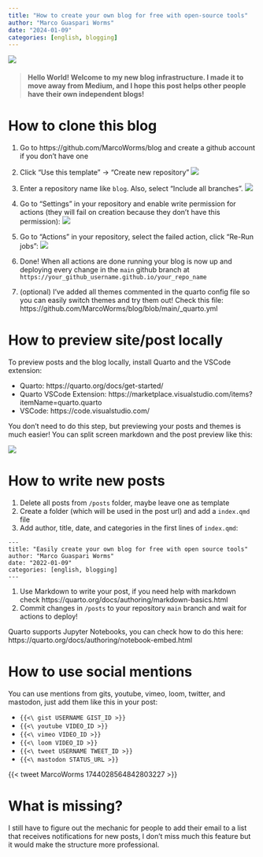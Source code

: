 ```yaml
---
title: "How to create your own blog for free with open-source tools"
author: "Marco Guaspari Worms"
date: "2024-01-09"
categories: [english, blogging]
---
```


![](https://i.imgur.com/o91PcP8.png)

> #### Hello World! Welcome to my new blog infrastructure. I made it to move away from Medium, and I hope this post helps other people have their own independent blogs!

# How to clone this blog

1. Go to https://github.com/MarcoWorms/blog and create a github account if you don't have one
   
2. Click "Use this template" -> "Create new repository"
![](https://i.imgur.com/gvup8cX.png)

3. Enter a repository name like `blog`. Also, select "Include all branches".
![](https://i.imgur.com/klRnXyM.png)

4. Go to "Settings" in your repository and enable write permission for actions (they will fail on creation because they don't have this permission):
![](https://i.imgur.com/EC0dP2f.png)

5. Go to "Actions" in your repository, select the failed action, click "Re-Run jobs":
![](https://i.imgur.com/CqgxYma.png)

6. Done! When all actions are done running your blog is now up and deploying every change in the `main` github branch at `https://your_github_username.github.io/your_repo_name`

7. (optional) I've added all themes commented in the quarto config file so you can easily switch themes and try them out! Check this file: https://github.com/MarcoWorms/blog/blob/main/_quarto.yml

# How to preview site/post locally

To preview posts and the blog locally, install Quarto and the VSCode extension:

- Quarto: https://quarto.org/docs/get-started/
- Quarto VSCode Extension: https://marketplace.visualstudio.com/items?itemName=quarto.quarto
- VSCode: https://code.visualstudio.com/

You don't need to do this step, but previewing your posts and themes is much easier! You can split screen markdown and the post preview like this:

![](https://i.imgur.com/kXBvbBF.png)

# How to write new posts

1. Delete all posts from `/posts` folder, maybe leave one as template
2. Create a folder (which will be used in the post url) and add a `index.qmd` file 
3. Add author, title, date, and categories in the first lines of `index.qmd`:
```
---
title: "Easily create your own blog for free with open source tools"
author: "Marco Guaspari Worms"
date: "2022-01-09"
categories: [english, blogging]
---
```
1. Use Markdown to write your post, if you need help with markdown check https://quarto.org/docs/authoring/markdown-basics.html
2. Commit changes in `/posts` to your repository `main` branch and wait for actions to deploy!

Quarto supports Jupyter Notebooks, you can check how to do this here: https://quarto.org/docs/authoring/notebook-embed.html

# How to use social mentions

You can use mentions from gits, youtube, vimeo, loom, twitter, and mastodon, just add them like this in your post:


- `{{<\ gist USERNAME GIST_ID >}}`
- `{{<\ youtube VIDEO_ID >}}`
- `{{<\ vimeo VIDEO_ID >}}`
- `{{<\ loom VIDEO_ID >}}`
- `{{<\ tweet USERNAME TWEET_ID >}}`
- `{{<\ mastodon STATUS_URL >}}`

{{< tweet MarcoWorms 1744028564842803227 >}}

# What is missing?

I still have to figure out the mechanic for people to add their email to a list that receives notifications for new posts, I don't miss much this feature but it would make the structure more professional.

